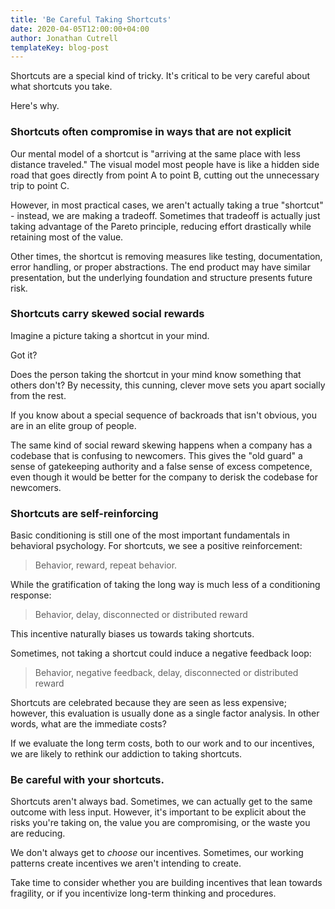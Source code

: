 ```yaml
---
title: 'Be Careful Taking Shortcuts'
date: 2020-04-05T12:00:00+04:00
author: Jonathan Cutrell
templateKey: blog-post
---
```


Shortcuts are a special kind of tricky. It's critical to be very careful about what shortcuts you take.

Here's why.

### Shortcuts often compromise in ways that are not explicit

Our mental model of a shortcut is "arriving at the same place with less distance traveled." The visual model most people have is like a hidden side road that goes directly from point A to point B, cutting out the unnecessary trip to point C.

However, in most practical cases, we aren't actually taking a true "shortcut" - instead, we are making a tradeoff. Sometimes that tradeoff is actually just taking advantage of the Pareto principle, reducing effort drastically while retaining most of the value.

Other times, the shortcut is removing measures like testing, documentation, error handling, or proper abstractions. The end product may have similar presentation, but the underlying foundation and structure presents future risk.

### Shortcuts carry skewed social rewards

Imagine a picture taking a shortcut in your mind.

Got it?

Does the person taking the shortcut in your mind know something that others don't? By necessity, this cunning, clever move sets you apart socially from the rest.

If you know about a special sequence of backroads that isn't obvious, you are in an elite group of people.

The same kind of social reward skewing happens when a company has a codebase that is confusing to newcomers. This gives the "old guard" a sense of gatekeeping authority and a false sense of excess competence, even though it would be better for the company to derisk the codebase for newcomers.

### Shortcuts are self-reinforcing

Basic conditioning is still one of the most important fundamentals in behavioral psychology. For shortcuts, we see a positive reinforcement:

> Behavior, reward, repeat behavior.

While the gratification of taking the long way is much less of a conditioning response:

> Behavior, delay, disconnected or distributed reward

This incentive naturally biases us towards taking shortcuts.

Sometimes, not taking a shortcut could induce a negative feedback loop:

> Behavior, negative feedback, delay, disconnected or distributed reward

Shortcuts are celebrated because they are seen as less expensive; however, this evaluation is usually done as a single factor analysis. In other words, what are the immediate costs?

If we evaluate the long term costs, both to our work and to our incentives, we are likely to rethink our addiction to taking shortcuts.

### Be careful with your shortcuts.

Shortcuts aren't always bad. Sometimes, we can actually get to the same outcome with less input. However, it's important to be explicit about the risks you're taking on, the value you are compromising, or the waste you are reducing.

We don't always get to _choose_ our incentives. Sometimes, our working patterns create incentives we aren't intending to create.

Take time to consider whether you are building incentives that lean towards fragility, or if you incentivize long-term thinking and procedures.
